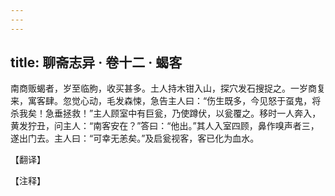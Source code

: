 ```yaml
---
---
---
```

title: 聊斋志异 · 卷十二 · 蝎客
---

南商贩蝎者，岁至临朐，收买甚多。土人持木钳入山，探穴发石搜捉之。一岁商复来，寓客肆。忽觉心动，毛发森悚，急告主人曰：“伤生既多，今见怒于虿鬼，将杀我矣！急垂拯救！”主人顾室中有巨瓮，乃使蹲伏，以瓮覆之。移时一人奔入，黄发狞丑，问主人：“南客安在？”答曰：“他出。”其人入室四顾，鼻作嗅声者三，遂出门去。主人曰：“可幸无恙矣。”及启瓮视客，客已化为血水。

【翻译】

【注释】

